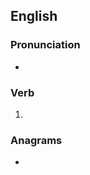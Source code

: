 ==English==

===Pronunciation===
* {{rhymes|en|ɜː(ɹ)d}}

===Verb===
{{head|en|verb form}}

# {{en-past of|ensure}}

===Anagrams===
* {{anagrams|en|a=deenrsu|durenes|end user|enduers|endures}}